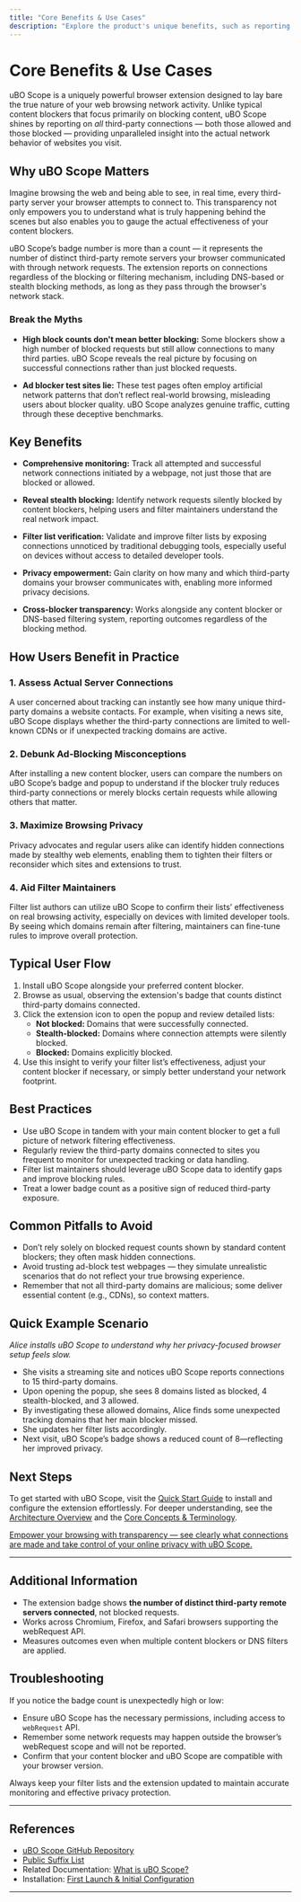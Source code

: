 ```yaml
---
title: "Core Benefits & Use Cases"
description: "Explore the product's unique benefits, such as reporting real network activity, exposing hidden connections, and assisting filter maintainers. Understand key use cases: assessing actual server connections, debunking ad-blocking myths, and maximizing browsing privacy."
---
```


# Core Benefits & Use Cases

uBO Scope is a uniquely powerful browser extension designed to lay bare the true nature of your web browsing network activity. Unlike typical content blockers that focus primarily on blocking content, uBO Scope shines by reporting on _all_ third-party connections — both those allowed and those blocked — providing unparalleled insight into the actual network behavior of websites you visit.

## Why uBO Scope Matters

Imagine browsing the web and being able to see, in real time, every third-party server your browser attempts to connect to. This transparency not only empowers you to understand what is truly happening behind the scenes but also enables you to gauge the actual effectiveness of your content blockers.

uBO Scope’s badge number is more than a count — it represents the number of distinct third-party remote servers your browser communicated with through network requests. The extension reports on connections regardless of the blocking or filtering mechanism, including DNS-based or stealth blocking methods, as long as they pass through the browser's network stack.

### Break the Myths

- **High block counts don't mean better blocking:** Some blockers show a high number of blocked requests but still allow connections to many third parties. uBO Scope reveals the real picture by focusing on successful connections rather than just blocked requests.

- **Ad blocker test sites lie:** These test pages often employ artificial network patterns that don’t reflect real-world browsing, misleading users about blocker quality. uBO Scope analyzes genuine traffic, cutting through these deceptive benchmarks.

## Key Benefits

- **Comprehensive monitoring:** Track all attempted and successful network connections initiated by a webpage, not just those that are blocked or allowed.

- **Reveal stealth blocking:** Identify network requests silently blocked by content blockers, helping users and filter maintainers understand the real network impact.

- **Filter list verification:** Validate and improve filter lists by exposing connections unnoticed by traditional debugging tools, especially useful on devices without access to detailed developer tools.

- **Privacy empowerment:** Gain clarity on how many and which third-party domains your browser communicates with, enabling more informed privacy decisions.

- **Cross-blocker transparency:** Works alongside any content blocker or DNS-based filtering system, reporting outcomes regardless of the blocking method.

## How Users Benefit in Practice

### 1. Assess Actual Server Connections

A user concerned about tracking can instantly see how many unique third-party domains a website contacts. For example, when visiting a news site, uBO Scope displays whether the third-party connections are limited to well-known CDNs or if unexpected tracking domains are active.

### 2. Debunk Ad-Blocking Misconceptions

After installing a new content blocker, users can compare the numbers on uBO Scope’s badge and popup to understand if the blocker truly reduces third-party connections or merely blocks certain requests while allowing others that matter.

### 3. Maximize Browsing Privacy

Privacy advocates and regular users alike can identify hidden connections made by stealthy web elements, enabling them to tighten their filters or reconsider which sites and extensions to trust.

### 4. Aid Filter Maintainers

Filter list authors can utilize uBO Scope to confirm their lists’ effectiveness on real browsing activity, especially on devices with limited developer tools. By seeing which domains remain after filtering, maintainers can fine-tune rules to improve overall protection.

## Typical User Flow

1. Install uBO Scope alongside your preferred content blocker.
2. Browse as usual, observing the extension's badge that counts distinct third-party domains connected.
3. Click the extension icon to open the popup and review detailed lists:
   - **Not blocked:** Domains that were successfully connected.
   - **Stealth-blocked:** Domains where connection attempts were silently blocked.
   - **Blocked:** Domains explicitly blocked.
4. Use this insight to verify your filter list’s effectiveness, adjust your content blocker if necessary, or simply better understand your network footprint.

## Best Practices

- Use uBO Scope in tandem with your main content blocker to get a full picture of network filtering effectiveness.
- Regularly review the third-party domains connected to sites you frequent to monitor for unexpected tracking or data handling.
- Filter list maintainers should leverage uBO Scope data to identify gaps and improve blocking rules.
- Treat a lower badge count as a positive sign of reduced third-party exposure.

## Common Pitfalls to Avoid

- Don’t rely solely on blocked request counts shown by standard content blockers; they often mask hidden connections.
- Avoid trusting ad-block test webpages — they simulate unrealistic scenarios that do not reflect your true browsing experience.
- Remember that not all third-party domains are malicious; some deliver essential content (e.g., CDNs), so context matters.

## Quick Example Scenario

_Alice installs uBO Scope to understand why her privacy-focused browser setup feels slow._

- She visits a streaming site and notices uBO Scope reports connections to 15 third-party domains.
- Upon opening the popup, she sees 8 domains listed as blocked, 4 stealth-blocked, and 3 allowed.
- By investigating these allowed domains, Alice finds some unexpected tracking domains that her main blocker missed.
- She updates her filter lists accordingly.
- Next visit, uBO Scope’s badge shows a reduced count of 8—reflecting her improved privacy.

## Next Steps

To get started with uBO Scope, visit the [Quick Start Guide](getting-started/installation-setup/first-launch-initial-configuration) to install and configure the extension effortlessly. For deeper understanding, see the [Architecture Overview](overview/how-it-works-architecture/architecture-overview) and the [Core Concepts & Terminology](overview/how-it-works-architecture/core-concepts-terminology).

<u>Empower your browsing with transparency — see clearly what connections are made and take control of your online privacy with uBO Scope.</u>

---

## Additional Information

- The extension badge shows **the number of distinct third-party remote servers connected**, not blocked requests.
- Works across Chromium, Firefox, and Safari browsers supporting the webRequest API.
- Measures outcomes even when multiple content blockers or DNS filters are applied.

## Troubleshooting

If you notice the badge count is unexpectedly high or low:

- Ensure uBO Scope has the necessary permissions, including access to `webRequest` API.
- Remember some network requests may happen outside the browser’s webRequest scope and will not be reported.
- Confirm that your content blocker and uBO Scope are compatible with your browser version.

<Check>
Always keep your filter lists and the extension updated to maintain accurate monitoring and effective privacy protection.
</Check>


---

## References

- [uBO Scope GitHub Repository](https://github.com/gorhill/uBO-Scope)
- [Public Suffix List](https://publicsuffix.org/)
- Related Documentation: [What is uBO Scope?](overview/introduction-and-value/what-is-ubo-scope)
- Installation: [First Launch & Initial Configuration](getting-started/installation-setup/first-launch-initial-configuration)


---